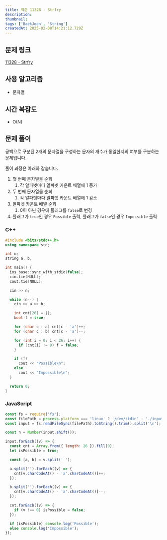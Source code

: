 ```yaml
---
title: 백준 11328 - Strfry
description:
thumbnail:
tags: ['BaekJoon', 'String']
createdAt: 2025-02-08T14:21:12.729Z
---
```


## 문제 링크

[11328 - Strfry](https://www.acmicpc.net/problem/11328)

## 사용 알고리즘

- 문자열

## 시간 복잡도

- O(N)

## 문제 풀이

공백으로 구분된 2개의 문자열을 구성하는 문자의 개수가 동일한지의 여부를 구분하는 문제입니다.

풀이 과정은 아래와 같습니다.

1. 첫 번째 문자열을 순회
   1. 각 알파벳마다 알파벳 카운트 배열에 1 증가
2. 두 번째 문자열을 순회
   1. 각 알파벳마다 알파벳 카운트 배열에 1 감소
3. 알파벳 카운트 배열 순회
   1. 0이 아닌 경우에 플래그를 `false`로 변경
4. 플래그가 `true`인 경우 `Possible` 출력, 플래그가 `false`인 경우 `Impossible` 출력

### C++

```c++ title="C++"
#include <bits/stdc++.h>
using namespace std;

int n;
string a, b;

int main() {
  ios_base::sync_with_stdio(false);
  cin.tie(NULL);
  cout.tie(NULL);

  cin >> n;

  while (n--) {
    cin >> a >> b;

    int cnt[26] = {};
    bool f = true;

    for (char c : a) cnt[c - 'a']++;
    for (char c : b) cnt[c - 'a']--;

    for (int i = 0; i < 26; i++) {
      if (cnt[i] != 0) f = false;
    }

    if (f)
      cout << "Possible\n";
    else
      cout << "Impossible\n";
  }

  return 0;
}
```

### JavaScript

```js title="JavaScript"
const fs = require('fs');
const filePath = process.platform === 'linux' ? '/dev/stdin' : './input.txt';
const input = fs.readFileSync(filePath).toString().trim().split('\n');

const n = Number(input.shift());

input.forEach((v) => {
  const cnt = Array.from({ length: 26 }).fill(0);
  let isPossible = true;

  const [a, b] = v.split(' ');

  a.split('').forEach((v) => {
    cnt[v.charCodeAt() - 'a'.charCodeAt()]++;
  });

  b.split('').forEach((v) => {
    cnt[v.charCodeAt() - 'a'.charCodeAt()]--;
  });

  cnt.forEach((v) => {
    if (v !== 0) isPossible = false;
  });

  if (isPossible) console.log('Possible');
  else console.log('Impossible');
});
```
